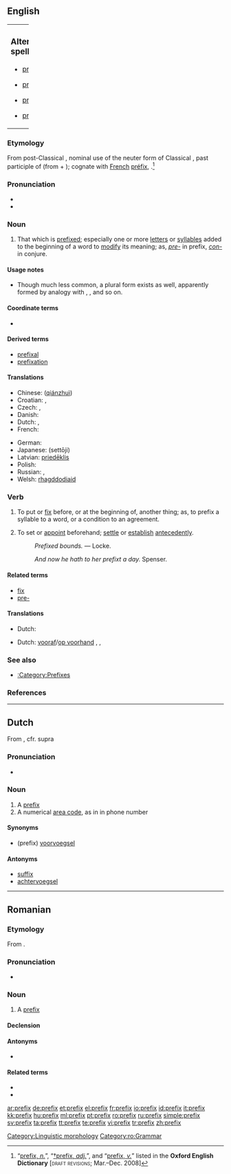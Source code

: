 {{also|préfix}}
==English==
{|border=0 width=100%
|valign=top width=82%|
===Alternative spellings===
{{top4}}
* [[præfix]]
{{mid4}}
* [[præfixum]]
{{mid4}}
* [[prefixe]]
{{mid4}}
* [[prefixum]]
{{bottom}}
|valign=top|
{{wikipedia}}
|}
===Etymology===
From post-Classical {{etyl|la|en}} {{term|praefixum|lang=la}}, nominal use of the neuter form of Classical {{etyl|la|en}} {{term|praefixus|lang=la}}, past participle of {{term|praefigere|to fix, fasten, set up) in front”, “fix on the (end, extremity)|lang=la}} (from {{term|prae-||before|lang=la}} + {{term|figere|to fix, fasten, affix|lang=la}}); cognate with [[w:French language|French]] [[préfix]], {{term|préfixe|lang=fr}} {{m}}.<ref name="OED">“[http://dictionary.oed.com/cgi/entry/50186993?query_type=word&queryword=prefix&first=1&max_to_show=10&sort_type=alpha&result_place=1&search_id=RL6G-bUCtrm-13467&hilite=50186993 prefix, ''n.'']”, “[http://dictionary.oed.com/cgi/entry/50186994?query_type=word&queryword=prefix&first=1&max_to_show=10&sort_type=alpha&search_id=RL6G-bUCtrm-13467&result_place=1 †prefix, ''adj.'']”, and “[http://dictionary.oed.com/cgi/entry/50186995?query_type=word&queryword=prefix&first=1&max_to_show=10&sort_type=alpha&search_id=RL6G-bUCtrm-13467&result_place=1 prefix, ''v.'']” listed in the '''Oxford English Dictionary''' [<span style="font-variant:small-caps">draft revisions</span>; Mar.–Dec. 2008]</ref>

===Pronunciation===
* {{IPA|/ˈpɹiːfɪks/}}
* {{audio|en-us-prefix.ogg|Audio (US)}}

===Noun===
{{en-noun|prefixes}}

# That which is [[prefi]]xed; especially one or more [[letter]]s or [[syllable]]s added to the beginning of a word to [[modify]] its meaning; as, ''[[pre-]]'' in prefix, ''[[con-]]'' in conjure.

====Usage notes====
* Though much less common, a plural form {{term|prefices}} exists as well, apparently formed by analogy with {{term|index|index–indices}}, {{term|appendix|appendix–appendices}}, and so on.

====Coordinate terms====
*{{affixes}}

====Derived terms====
* [[prefixal]]
* [[prefixation]]

====Translations====
{{trans-top|letters at the beginning of a word}}
* Chinese: {{zh-ts|前綴|前缀}} ([[qián]][[zhuì]])
* Croatian: {{t-|hr|prefiks|m}}, {{t-|hr|predmetak|m}}
* Czech: {{t-|cs|předpona|f}},  {{t|cs|prefix|m}}
* Danish: {{t+|da|præfiks|n}}
* Dutch: {{t+|nl|voorvoegsel|n}}, {{t-|nl|prefix|n}}
* French: {{t+|fr|préfixe|m}}
{{trans-mid}}
* German: {{t+|de|Präfix}}
* Japanese: {{Jpan|[[接頭辞]]}} (settōji)
* Latvian: [[priedēklis]] {{m}}
* Polish: {{t-|pl|przedrostek|m}}
* Russian: {{t|ru|приставка|f|tr=''pristávka''|sc=Cyrl}}, {{t|ru|префикс|m|tr=''pr'éfiks''|sc=Cyrl}}
* Welsh: [[rhagddodiaid]] {{m}}
{{trans-bottom}}

===Verb===
{{en-verb|prefix|es}}

# {{transitive}} To put or [[fix]] before, or at the beginning of, another thing; as, to prefix a syllable to a word, or a condition to an agreement.
# {{transitive|obsolete}} To set or [[appoint]] beforehand; [[settle]] or [[establish]] [[antecedently]].
#: {{rfdate}} ''Prefixed bounds.'' — Locke.
#: {{rfdate}} ''And now he hath to her prefixt a day.'' Spenser.

====Related terms====
* [[fix]]
* [[pre-]]

====Translations====
{{trans-top|put or fix before, or at the beginning of}}
* Dutch: {{t|nl|voorvoegen}}
{{trans-mid}}
{{trans-bottom}}

{{trans-top|set or appoint beforehand}}
* Dutch: [[vooraf]]/[[op voorhand]] {{t-|nl|vastleggen}}, {{t|nl|arrangeren}}, {{t+|nl|regelen}}
{{trans-mid}}
{{trans-bottom}}

===See also===
* [[:Category:Prefixes]]

===References===
<references/>

[[Category:Linguistic morphology]]

----

==Dutch==
From {{etyl|la|nl}}, cfr. supra

===Pronunciation===
* {{IPA|/prefɪks/|lang=nl}}

===Noun===
{{nl-noun2|n}}

# A [[#English|prefix]]
# A numerical [[area code]], as in in phone number

====Synonyms====
* (prefix) [[voorvoegsel]] {{n}}

====Antonyms====
* [[suffix]] {{n}}
* [[achtervoegsel]] {{n}}

----

==Romanian==

===Etymology===
From {{etyl|fr|ro}} {{term|préfixe|lang=fr}}.

===Pronunciation===
* {{IPA|/pɾe'fiks/|lang=ro}}

===Noun===
{{ro-noun|gend=n|pl=prefixe}}

# A [[#English|prefix]]

====Declension====
{{ro-noun-n|pl=prefixe|def=prefixul}}

====Antonyms====
* {{l|ro|sufix}}

====Related terms====
* {{l|ro|afix}}
* {{l|ro|infix}}

[[Category:ro:Grammar]]

[[ar:prefix]]
[[de:prefix]]
[[et:prefix]]
[[el:prefix]]
[[fr:prefix]]
[[io:prefix]]
[[id:prefix]]
[[it:prefix]]
[[kk:prefix]]
[[hu:prefix]]
[[ml:prefix]]
[[pt:prefix]]
[[ro:prefix]]
[[ru:prefix]]
[[simple:prefix]]
[[sv:prefix]]
[[ta:prefix]]
[[tt:prefix]]
[[te:prefix]]
[[vi:prefix]]
[[tr:prefix]]
[[zh:prefix]]